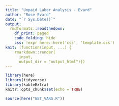 ```yaml
---
title: "Unpaid Labor Analysis - Evard"
author: "Rose Evard"
date: "`r Sys.Date()`"
output:
  rmdformats::readthedown:
    df_print: paged
    code_folding: hide
    css: !expr here::here('css', 'template.css')
knit: (function(input, ...) {
    rmarkdown::render(
      input,
      output_dir = "output_html")})
---
```


```r
library(here)
library(tidyverse)
library(kableExtra)
knitr::opts_chunk$set(echo = TRUE)
```

```r
source(here("GET_VARS.R"))
```

